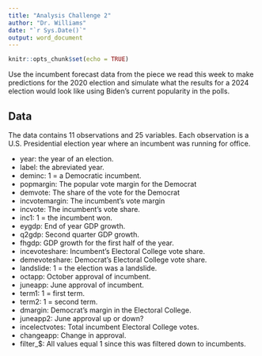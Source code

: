 ```yaml
---
title: "Analysis Challenge 2"
author: "Dr. Williams"
date: "`r Sys.Date()`"
output: word_document
---
```


```r
knitr::opts_chunk$set(echo = TRUE)
```

Use the incumbent forecast data from the piece we read this week to make predictions for the 2020 election and simulate what the results for a 2024 election would look like using Biden's current popularity in the polls.

## Data

The data contains 11 observations and 25 variables. Each observation is a U.S. Presidential election year where an incumbent was running for office.

- year: the year of an election.
- label: the abreviated year.
- deminc: 1 = a Democratic incumbent.
- popmargin: The popular vote margin for the Democrat
- demvote: The share of the vote for the Democrat
- incvotemargin: The incumbent's vote margin
- incvote: The incumbent's vote share.
- inc1: 1 = the incumbent won.
- eygdp: End of year GDP growth.
- q2gdp: Second quarter GDP growth.
- fhgdp: GDP growth for the first half of the year.
- incevoteshare: Incumbent's Electoral College vote share.
- demevoteshare: Democrat's Electoral College vote share.
- landslide: 1 = the election was a landslide.
- octapp: October approval of incumbent.
- juneapp: June approval of incumbent.
- term1: 1 = first term.
- term2: 1 = second term.        
- dmargin: Democrat's margin in the Electoral College.
- juneapp2: June approval up or down?   
- incelectvotes: Total incumbent Electoral College votes.
- changeapp: Change in approval.
- filter_$: All values equal 1 since this was filtered down to incumbents.     
